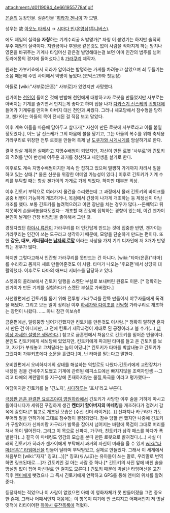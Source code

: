 attachment:/d0119094_4e661955778af.gif

[[은혼]]의 등장인물. 실존인물 '[[히라가 겐나이]]'가 모델.

성우는 故 [[아오노 타케시]] → [[시마다 빈]]/[[온영삼]]([[투니버스]]).

에도 제일의 실력을 '''자칭'''하는 기계수리공 & 발명가[* 자칭 이 붙었기는 하지만 솔직히 우주 제일의 실력이다. 지원금이나 후원금 같은것도 없이 사람을 작아지게 하는 망치나 영혼을 바꿔주는 기계나 타임머신 같은걸 발명해대는걸 보면 이미 인간의 범주를 넘어 도라에몽의 경지에 들어섰다.] & [[가라쿠리]] 제작자.

원래는 가부키쵸에서 히라가 암이라는 발명하는 가게를 차려놓고 살았으며 쇠 두들기는 소음 때문에 주민 사이에서 악명이 높았다.(코믹스29화 첫등장)

아들로 [wiki:"사부로(은혼)" 사부로]가 있었지만 사망했다.

겐가이는 [[천인]]이 들어온 것에 반발해 천인에게 대항하고자 로봇을 만들었지만 사부로는 아버지는 기계를 즐기면서 만지는게 좋다고 하며 집을 나가 [[다카스기 신스케]]의 [[귀병대]]에 들어가 기계류를 만지며 아버지 대신 천인과 싸웠다. 그러나 체포당해서 참수형을 당하고, 겐가이는 아들의 목이 전시된 걸 직접 보고 말았다.

이후 계속 아들을 마음에 담아두고 살다가[* 자신이 만든 로봇에 사부로라고 이름 붙일 정도였다.], 어느 날 신스케가 그의 마음에 불을 당기고, 그는 아들의 복수를 위해 축제용 가라쿠리로 위장한 전투 로봇을 만들어 축제 날 [[도쿠가와 시게시게]]를 암살하기로 한다.

결국 암살 계획은 실패하고 지명수배범이 되었지만, 자신이 만든 로봇 '사부로'와 긴토키의 격려를 받아 반성해 어두운 과거를 청산하고 새인생을 살기로 한다.

이후로도 계속 지명수배범이지만 계속 안 잡히고 있으며 멀쩡히 가게까지 차려서 일을 하고 있는 상태.[* 물론 신분을 위장한 야메일 가능성이 있다.] 이후로 긴토키가 기계 수리를 부탁할 때는 항상 겐가이의 가게로 가게 되었다. 하지만 대부분 외상.

이후 긴토키 부탁으로 여러가지 물건을 수리했는데 그 과정에서 몰래 긴토키의 바이크를 공중 비행이 가능하게 개조하거나, 목검에서 간장이 나가게 개조하는 등 제정신이 아닌 개조를 했다. 보통 긴토키를 놀려먹으려고 이런 장난을 치는 경우가 많다.--돈떼먹고 튀지못하게 손을써놓을때도있다-- 개조할 때 간장에 집착하는 경향이 있는데,  이건 겐가이 본인이 날계란 간장 비빔밥을 좋아해서 그런 것.

경쟁자였던 [[하야시 류잔]]이 가라쿠리를 더 인간답게 만드는 것에 집중한 반면, 겐가이는 가라쿠리는 인간이 쓰는 도구라고 생각하기 때문에, 모양을 단순하게 만드는 편이다. 또한 '''갑옷, 대포, 캐터필러는 [[남자의 로망]]''' 이라는 사상을 가져 기계 디자인에 저 3개가 반영되는 경우가 많다.

하지만 그렇다고해서 인간형 가라쿠리를 못만드는 건 아니다. [wiki:"타마(은혼)"타마]를 수리하고 몸까지 새로 만들어준것도 이 사람. 타마가 나오는 '후요편'에서 상당히 대활약했다. 이후로도 타마의 애프터 서비스를 담당하고 있다.

스켓과의 콜라보에서 긴토키 일행을 스켓단 부실로 보내버린 원흉도 이분. [* 정확히는 겐가이가 만든 기계를 실험하다가 스켓단 부실로 가버렸다.]

사천왕편에선 긴토키를 돕기 위해 전투형 가라쿠리를 잔뜩 만들어서 야쿠자들에게 폭격을 해댔다. 그리고 모든 일이 정리된 이후 [[하세가와 다이조]]를 [[건담]]형 가라쿠리로 개조하는 장면이 나왔다. ……아니 잠깐 이보슈!!

금혼편에선, 얼렁뚱땅 넘어가긴했지만 킨토키를 만든것도 이사람.[* 정확히 말하면 혼자서 만든 건 아니지만, 그 전에 킨토키 제작과정이 제대로 된 공정이라고 볼 수가(...) [[더 이상 자세한 설명은 생략한다]].]
참고로 금혼편에서 처음으로 긴토키를 믿어준 인물이다. 본인도 킨토키에게 세뇌당해 있었지만, 킨토키에게 파괴된 타마를 들고 온 긴토키를 보고, 자기가 부숴놓고 고쳐달라는 놈이 어딨냐[* 킨토키가 타마를 박살내놓고 긴토키가 그랬다며 가부키쵸에다 소문을 흘렸다.]며, 난 타마를 믿는다고 말한다.

오비완편에서 오비하지메의 상태를 해설하는 역할로도 나왔다.긴토키에게 교란장치가 내장된 검을 건네주기도했고 기계에 관련된 에피소드에선 빠지지않을 조력자인셈
--그리고 타에의 계란말이를 지구상에 존재하지않는 물질,독극물 이라고 평가했다--

여담이지만 긴토키를 늘 '긴노지', [[사다하루]]는 '포치'라고 부른다.

[[극장판 은혼 완결편 요로즈야여 영원하라]]에서 긴토키가 사망한 이후 술을 거하게 마시고 돌아다니다가 세워진 푸짐하게 생긴 '''켄터키 할아버지의 마네킹'''을 개조하다가 걸려서 감옥에 갇힌다.[* 참고로 개조된 모습은 [수신 선더 라이거](...)] 신파치나 카구라가 가도 무어라 말을 안하기에 그대로 참수형이 결정되었다. 참수 당할 뻔 했지만 나중에 긴토키가 구할려다가 신파치랑 카구라가 발목을 잡아서 넘어지는 바람에 목검이 그대로 머리를 쳐서 목이 떨어진다. 그리고 이 목으로 신파치, 가구라, 친토키가 삼각 패스를 하다가 폭발한다(...) 결국 이 마네킹도 영감의 모습을 본따 만든 로봇으로 밝혀졌다.(...) 사실 미래의 긴토키가 히라가 겐가이에게 부탁해서 과거의 자신이 미래을 올 수 있게 [[wiki:"타마(은혼)" 타임머신]]을 만들어 달라며 부탁받았고, 실제로 만들었다. 그래서 이 세계에서 처음부터 [wiki:"자지" 칭포(...)][* 칭포(ちんぽ)는 유아들이 쓰는 말로, 우리말로 번역하면 링크된대로....]가 긴토키인 걸 아는 사람 중 하나.[* 긴토키의 사진 앞에 바친 술을 망설임 없이 집어 마신걸로 안 걸지도 모른다.] 긴토키 때문에 박살난 타임머신을 고친 직후 [[엔미]]에게 뺏겼으나 그 즉시 긴토키에게 연락하고 GPS를 통해 엔미의 위치를 알려준다.

등장자체는 적었으나 이 사람이 없었으면 아예 이 영화자체가 못 만들어졌을 그런 중요한 존재. 그러나 어째서인지 처음에는 이 항목이 여기에 안 쓰여지고 어째서인지 저 옛날옛적에 리타이어한 [[하야시 류잔]]목록에 적혔다.
